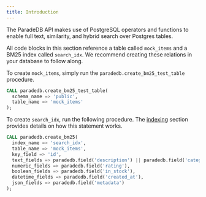 ```yaml
---
title: Introduction
---
```


The ParadeDB API makes use of PostgreSQL operators and functions to enable full text, similarity, and hybrid search over Postgres tables. 

All code blocks in this section reference a table called `mock_items` and a BM25 index called `search_idx`. 
We recommend creating these relations in your database to follow along.

To create `mock_items`, simply run the `paradedb.create_bm25_test_table` procedure.

```sql
CALL paradedb.create_bm25_test_table(
  schema_name => 'public',
  table_name => 'mock_items'
);
```

To create `search_idx`, run the following procedure. The [indexing](/api-reference/indexing) section provides details on how this 
statement works.

```sql
CALL paradedb.create_bm25(
  index_name => 'search_idx',
  table_name => 'mock_items',
  key_field => 'id',
  text_fields => paradedb.field('description') || paradedb.field('category'),
  numeric_fields => paradedb.field('rating'),
  boolean_fields => paradedb.field('in_stock'),
  datetime_fields => paradedb.field('created_at'),
  json_fields => paradedb.field('metadata')
);
```

